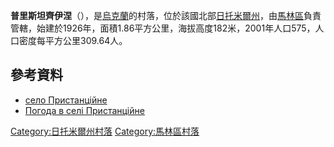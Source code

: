 {{coord|50|52|19|N|28|56|4|E|scale:30000|display=title}}

'''普里斯坦齊伊涅'''（{{lang-uk|Пристанційне}}），是[[烏克蘭|烏克蘭]]的村落，位於該國北部[[日托米爾州|日托米爾州]]，由[[馬林區|馬林區]]負責管轄，始建於1926年，面積1.86平方公里，海拔高度182米，2001年人口575，人口密度每平方公里309.64人。

==參考資料== 
*[http://w1.c1.rada.gov.ua/pls/z7503/A005?rdat1=15.01.2015&rf7571=9772 село Пристанційне]
* [http://weather.in.ua/ua/zhitomirskaja/21647 Погода в селі Пристанційне] {{Wayback|url=http://weather.in.ua/ua/zhitomirskaja/21647 |date=20200805084202 }}

{{DEFAULTSORT:Пристанційне}}
[[Category:日托米爾州村落|Category:日托米爾州村落]]
[[Category:馬林區村落|Category:馬林區村落]]


{{Zhytomyr-geo-stub}}
